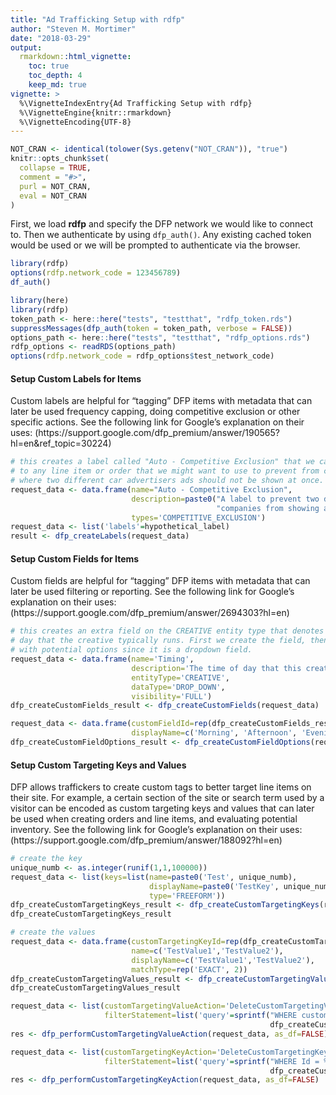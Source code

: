 ```yaml
---
title: "Ad Trafficking Setup with rdfp"
author: "Steven M. Mortimer"
date: "2018-03-29"
output:
  rmarkdown::html_vignette:
    toc: true
    toc_depth: 4
    keep_md: true
vignette: >
  %\VignetteIndexEntry{Ad Trafficking Setup with rdfp}
  %\VignetteEngine{knitr::rmarkdown}
  %\VignetteEncoding{UTF-8}
---
```


```r
NOT_CRAN <- identical(tolower(Sys.getenv("NOT_CRAN")), "true")
knitr::opts_chunk$set(
  collapse = TRUE,
  comment = "#>",
  purl = NOT_CRAN,
  eval = NOT_CRAN
)
```

First, we load **rdfp** and specify the DFP network we would like to connect to. 
Then we authenticate by using `dfp_auth()`. Any existing cached token would be used 
or we will be prompted to authenticate via the browser.

```r
library(rdfp)
options(rdfp.network_code = 123456789)
df_auth()
```

```r
library(here)
library(rdfp)
token_path <- here::here("tests", "testthat", "rdfp_token.rds")
suppressMessages(dfp_auth(token = token_path, verbose = FALSE))
options_path <- here::here("tests", "testthat", "rdfp_options.rds")
rdfp_options <- readRDS(options_path)
options(rdfp.network_code = rdfp_options$test_network_code)
```

#### Setup Custom Labels for Items

Custom labels are helpful for "tagging" DFP items with metadata
that can later be used frequency capping, doing competitive exclusion or 
other specific actions. See the following link for Google's explanation on their uses: 
(https://support.google.com/dfp\_premium/answer/190565?hl=en&ref_topic=30224)

```r
# this creates a label called "Auto - Competitive Exclusion" that we can add
# to any line item or order that we might want to use to prevent from clashing 
# where two different car advertisers ads should not be shown at once.
request_data <- data.frame(name="Auto - Competitive Exclusion",
                           description=paste0("A label to prevent two different car ",
                                              "companies from showing ads together"),
                           types='COMPETITIVE_EXCLUSION')
request_data <- list('labels'=hypothetical_label)
result <- dfp_createLabels(request_data)
```

#### Setup Custom Fields for Items

Custom fields are helpful for "tagging" DFP items with metadata
that can later be used filtering or reporting. See the following link for 
Google's explanation on their uses: (https://support.google.com/dfp\_premium/answer/2694303?hl=en)

```r
# this creates an extra field on the CREATIVE entity type that denotes the time of 
# day that the creative typically runs. First we create the field, then populate
# with potential options since it is a dropdown field.
request_data <- data.frame(name='Timing',
                           description='The time of day that this creative usually runs.', 
                           entityType='CREATIVE',
                           dataType='DROP_DOWN',
                           visibility='FULL')
dfp_createCustomFields_result <- dfp_createCustomFields(request_data)

request_data <- data.frame(customFieldId=rep(dfp_createCustomFields_result$id, 3),
                           displayName=c('Morning', 'Afternoon', 'Evening'))
dfp_createCustomFieldOptions_result <- dfp_createCustomFieldOptions(request_data)
```

#### Setup Custom Targeting Keys and Values

DFP allows traffickers to create custom tags to better target line items on their site.
For example, a certain section of the site or search term used by a visitor can be 
encoded as custom targeting keys and values that can later be used when creating 
orders and line items, and evaluating potential inventory. See the following link for 
Google's explanation on their uses: (https://support.google.com/dfp\_premium/answer/188092?hl=en)

```r
# create the key
unique_numb <- as.integer(runif(1,1,100000))
request_data <- list(keys=list(name=paste0('Test', unique_numb), 
                               displayName=paste0('TestKey', unique_numb), 
                               type='FREEFORM'))
dfp_createCustomTargetingKeys_result <- dfp_createCustomTargetingKeys(request_data)
dfp_createCustomTargetingKeys_result

# create the values
request_data <- data.frame(customTargetingKeyId=rep(dfp_createCustomTargetingKeys_result$id,2),
                           name=c('TestValue1','TestValue2'), 
                           displayName=c('TestValue1','TestValue2'), 
                           matchType=rep('EXACT', 2))
dfp_createCustomTargetingValues_result <- dfp_createCustomTargetingValues(request_data)
dfp_createCustomTargetingValues_result
```

```r
request_data <- list(customTargetingValueAction='DeleteCustomTargetingValues',
                     filterStatement=list('query'=sprintf("WHERE customTargetingKeyId = %s", 
                                                          dfp_createCustomTargetingKeys_result$id)))
res <- dfp_performCustomTargetingValueAction(request_data, as_df=FALSE)

request_data <- list(customTargetingKeyAction='DeleteCustomTargetingKeys',
                     filterStatement=list('query'=sprintf("WHERE Id = %s", 
                                                          dfp_createCustomTargetingKeys_result$id)))
res <- dfp_performCustomTargetingKeyAction(request_data, as_df=FALSE)
```